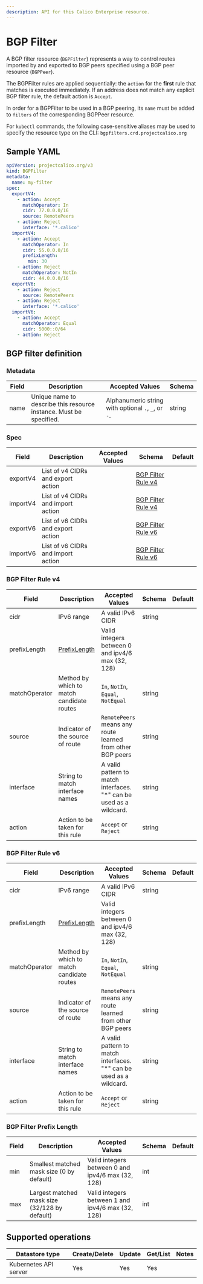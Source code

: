 ```yaml
---
description: API for this Calico Enterprise resource.
---
```



# BGP Filter

A BGP filter resource (`BGPFilter`) represents a way to control
routes imported by and exported to BGP peers specified using a
BGP peer resource (`BGPPeer`).

The BGPFilter rules are applied sequentially: the `action` for
the **first** rule that matches is executed immediately.
If an address does not match any explicit BGP filter rule,
the default action is `Accept`.

In order for a BGPFilter to be used in a BGP peering, its `name`
must be added to `filters` of the corresponding BGPPeer resource.

For `kubectl` commands, the following case-sensitive aliases may
be used to specify the resource type on the CLI: `bgpfilters.crd.projectcalico.org`

## Sample YAML

```yaml
apiVersion: projectcalico.org/v3
kind: BGPFilter
metadata:
  name: my-filter
spec:
  exportV4:
    - action: Accept
      matchOperator: In
      cidr: 77.0.0.0/16
      source: RemotePeers
    - action: Reject
      interface: '*.calico'
  importV4:
    - action: Accept
      matchOperator: In
      cidr: 55.0.0.0/16
      prefixLength:
        min: 30
    - action: Reject
      matchOperator: NotIn
      cidr: 44.0.0.0/16
  exportV6:
    - action: Reject
      source: RemotePeers
    - action: Reject
      interface: '*.calico'
  importV6:
    - action: Accept
      matchOperator: Equal
      cidr: 5000::0/64
    - action: Reject
```

## BGP filter definition

### Metadata

| Field | Description                                                        | Accepted Values                                     | Schema |
| ----- | ------------------------------------------------------------------ | --------------------------------------------------- | ------ |
| name  | Unique name to describe this resource instance. Must be specified. | Alphanumeric string with optional `.`, `_`, or `-`. | string |

### Spec

| Field    | Description                        | Accepted Values | Schema                                    | Default |
| -------- | ---------------------------------- | --------------- | ----------------------------------------- | ------- |
| exportV4 | List of v4 CIDRs and export action |                 | [BGP Filter Rule v4](#bgp-filter-rule-v4) |         |
| importV4 | List of v4 CIDRs and import action |                 | [BGP Filter Rule v4](#bgp-filter-rule-v4) |         |
| exportV6 | List of v6 CIDRs and export action |                 | [BGP Filter Rule v6](#bgp-filter-rule-v6) |         |
| importV6 | List of v6 CIDRs and import action |                 | [BGP Filter Rule v6](#bgp-filter-rule-v6) |         |

### BGP Filter Rule v4

| Field         | Description                                | Accepted Values                                                     | Schema | Default |
| ------------- | ------------------------------------------ | ------------------------------------------------------------------- | ------ | ------- |
| cidr          | IPv6 range                                 | A valid IPv6 CIDR                                                   | string |         |
| prefixLength  | [PrefixLength](#bgp-filter-prefix-length)  | Valid integers between 0 and ipv4/6 max (32, 128)                   |        |         |
| matchOperator | Method by which to match candidate routes  | `In`, `NotIn`, `Equal`, `NotEqual`                                  | string |         |
| source        | Indicator of the source of route           | `RemotePeers` means any route learned from other BGP peers          | string |         |
| interface     | String to match interface names            | A valid pattern to match interfaces. "*" can be used as a wildcard. | string |         |
| action        | Action to be taken for this rule           | `Accept` or `Reject`                                                | string |         |

### BGP Filter Rule v6

| Field         | Description                                | Accepted Values                                                     | Schema | Default |
| ------------- | ------------------------------------------ | ------------------------------------------------------------------- | ------ | ------- |
| cidr          | IPv6 range                                 | A valid IPv6 CIDR                                                   | string |         |
| prefixLength  | [PrefixLength](#bgp-filter-prefix-length)  | Valid integers between 0 and ipv4/6 max (32, 128)                   |        |         |
| matchOperator | Method by which to match candidate routes  | `In`, `NotIn`, `Equal`, `NotEqual`                                  | string |         |
| source        | Indicator of the source of route           | `RemotePeers` means any route learned from other BGP peers          | string |         |
| interface     | String to match interface names            | A valid pattern to match interfaces. "*" can be used as a wildcard. | string |         |
| action        | Action to be taken for this rule           | `Accept` or `Reject`                                                | string |         |

### BGP Filter Prefix Length

| Field  | Description                                   | Accepted Values                                                     | Schema | Default |
| ------ | --------------------------------------------- | ------------------------------------------------------------------- | ------ | ------- |
| min    | Smallest matched mask size (0 by default)     | Valid integers between 0 and ipv4/6 max (32, 128)                   | int    |         |
| max    | Largest matched mask size (32/128 by default) | Valid integers between 1 and ipv4/6 max (32, 128)                   | int    |         |

## Supported operations

| Datastore type        | Create/Delete | Update | Get/List | Notes |
| --------------------- | ------------- | ------ | -------- | ----- |
| Kubernetes API server | Yes           | Yes    | Yes      |       |
